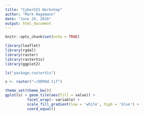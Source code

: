 ```yaml
---
title: "CyberGIS Workshop"
author: "Mark Hagemann"
date: "June 24, 2016"
output: html_document
---
```


```r
knitr::opts_chunk$set(echo = TRUE)
```

```r
library(leaflet)
library(rgdal)
library(raster)
library(rasterVis)
library(ggplot2)
```

```r
ls("package:rasterVis")

s <- raster("~/DEMdd.tif")

theme_set(theme_bw())
gplot(s) + geom_tile(aes(fill = value)) +
          facet_wrap(~ variable) +
          scale_fill_gradient(low = 'white', high = 'blue') +
          coord_equal()
```


